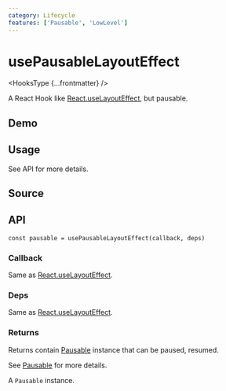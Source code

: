 ```yaml
---
category: Lifecycle
features: ['Pausable', 'LowLevel']
---
```


# usePausableLayoutEffect


<HooksType {...frontmatter} />

A React Hook like [React.useLayoutEffect](https://react.dev/reference/react/useLayoutEffect), but pausable.

## Demo


<App />

## Usage

See API for more details.

## Source


<Source />

## API

```tsx
const pausable = usePausableLayoutEffect(callback, deps)
```

### Callback

Same as [React.useLayoutEffect](https://react.dev/reference/react/useLayoutEffect).

### Deps

Same as [React.useLayoutEffect](https://react.dev/reference/react/useLayoutEffect).

### Returns

Returns contain [Pausable](/docs/features/pausable) instance that can be paused, resumed.

See [Pausable](/docs/features/pausable) for more details.

A `Pausable` instance.
